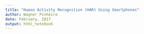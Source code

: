 ```yaml
---
title: "Human Activity Recognition (HAR) Using Smartphones"
author: Wagner Pinheiro
date: February, 2017
output: html_notebook
---
```




